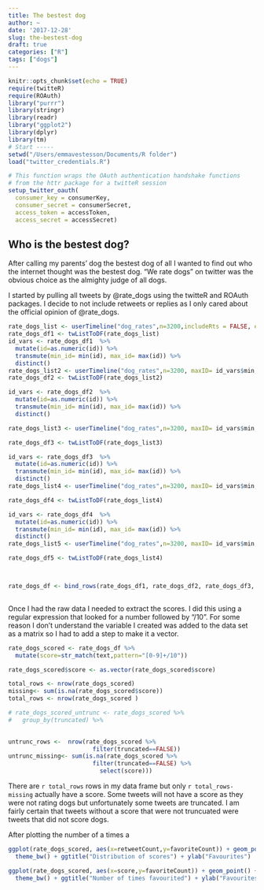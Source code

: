 ```yaml
---
title: The bestest dog
author: ~
date: '2017-12-28'
slug: the-bestest-dog
draft: true
categories: ["R"]
tags: ["dogs"]
---
```


```r
knitr::opts_chunk$set(echo = TRUE)
require(twitteR)
require(ROAuth)
library("purrr")
library(stringr)
library(readr)
library("ggplot2")
library(dplyr)
library(tm)
# Start -----
setwd("/Users/emmavestesson/Documents/R folder")
load("twitter_credentials.R")

# This function wraps the OAuth authentication handshake functions
# from the httr package for a twitteR session
setup_twitter_oauth(
  consumer_key = consumerKey,
  consumer_secret = consumerSecret, 
  access_token = accessToken, 
  access_secret = accessSecret)

```

## Who is the bestest dog?

After calling my parents' dog the bestest dog of all I wanted to find out who the internet thought was the bestest dog. "We rate dogs" on twitter was the obvious choice as the almighty judge of all dogs.

I started by pulling all tweets by @rate_dogs using the twitteR and ROAuth packages. I decide to not include retweets or replies as I only cared about the official opinion of @rate_dogs. 


```r
rate_dogs_list <- userTimeline("dog_rates",n=3200,includeRts = FALSE, excludeReplies=TRUE)
rate_dogs_df1 <- twListToDF(rate_dogs_list) 
id_vars <- rate_dogs_df1  %>% 
  mutate(id=as.numeric(id)) %>% 
  transmute(min_id= min(id), max_id= max(id)) %>% 
  distinct()
rate_dogs_list2 <- userTimeline("dog_rates",n=3200, maxID= id_vars$min, includeRts = FALSE, excludeReplies=TRUE)
rate_dogs_df2 <- twListToDF(rate_dogs_list2)

id_vars <- rate_dogs_df2  %>% 
  mutate(id=as.numeric(id)) %>% 
  transmute(min_id= min(id), max_id= max(id)) %>% 
  distinct()

rate_dogs_list3 <- userTimeline("dog_rates",n=3200, maxID= id_vars$min, includeRts = FALSE, excludeReplies=TRUE)

rate_dogs_df3 <- twListToDF(rate_dogs_list3)

id_vars <- rate_dogs_df3  %>% 
  mutate(id=as.numeric(id)) %>% 
  transmute(min_id= min(id), max_id= max(id)) %>% 
  distinct()
rate_dogs_list4 <- userTimeline("dog_rates",n=3200, maxID= id_vars$min, includeRts = FALSE, excludeReplies=TRUE)

rate_dogs_df4 <- twListToDF(rate_dogs_list4)

id_vars <- rate_dogs_df4  %>% 
  mutate(id=as.numeric(id)) %>% 
  transmute(min_id= min(id), max_id= max(id)) %>% 
  distinct()
rate_dogs_list5 <- userTimeline("dog_rates",n=3200, maxID= id_vars$min, includeRts = FALSE, excludeReplies=TRUE)

rate_dogs_df5 <- twListToDF(rate_dogs_list4)



rate_dogs_df <- bind_rows(rate_dogs_df1, rate_dogs_df2, rate_dogs_df3, rate_dogs_df4, rate_dogs_df5) 
  

```


Once I had the raw data I needed to extract the scores. I did this using a regular expression that looked for a number followed by "/10". For some reason I don't understand the variable I created was added to the data set as a matrix so I had to add a step to make it a vector.  

```r

rate_dogs_scored <- rate_dogs_df %>% 
  mutate(score=str_match(text,pattern="[0-9]+/10")) 

rate_dogs_scored$score <- as.vector(rate_dogs_scored$score)

total_rows <- nrow(rate_dogs_scored)
missing<- sum(is.na(rate_dogs_scored$score))
total_rows <- nrow(rate_dogs_scored )

# rate_dogs_scored_untrunc <- rate_dogs_scored %>% 
#   group_by(truncated) %>% 
  

untrunc_rows <-  nrow(rate_dogs_scored %>% 
                        filter(truncated==FALSE))
untrunc_missing<- sum(is.na(rate_dogs_scored %>% 
                        filter(truncated==FALSE) %>% 
                          select(score)))

```

There are `r total_rows` rows in my data frame but only `r total_rows-missing` actually have a score. Some tweets will not have a score as they were not rating dogs but unfortunately some tweets are truncated. I am fairly certain that tweets without a score that were not truncuated were tweets that did not score dogs.  

After plotting the number of a times a 
```r
  
ggplot(rate_dogs_scored, aes(x=retweetCount,y=favoriteCount)) + geom_point() +
  theme_bw() + ggtitle("Distribution of scores") + ylab("Favourites")

ggplot(rate_dogs_scored, aes(x=score,y=favoriteCount)) + geom_point() +
  theme_bw() + ggtitle("Number of times favourited") + ylab("Favourites")


```


